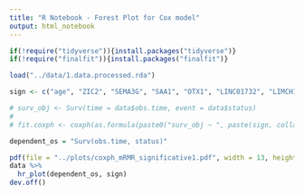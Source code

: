 ```yaml
---
title: "R Notebook - Forest Plot for Cox model"
output: html_notebook
---
```



```r

if(!require("tidyverse")){install.packages("tidyverse")}
if(!require("finalfit")){install.packages("finalfit")}

```

```r
load("../data/1.data.processed.rda")
```

```r

sign <- c("age", "ZIC2", "SEMA3G", "SAA1", "OTX1", "LINC01732", "LIMCH1", "IL4", "HHLA2", "GNB3", "FOXJ1", "DPP6", "AR", "AL353637.1")

# surv_obj <- Surv(time = data$obs.time, event = data$status)
# 
# fit.coxph <- coxph(as.formula(paste0("surv_obj ~ ", paste(sign, collapse= " + "))), data)

dependent_os = "Surv(obs.time, status)"

pdf(file = "../plots/coxph_mRMR_significative1.pdf", width = 13, height = 3)
data %>%
  hr_plot(dependent_os, sign) 
dev.off()

```

